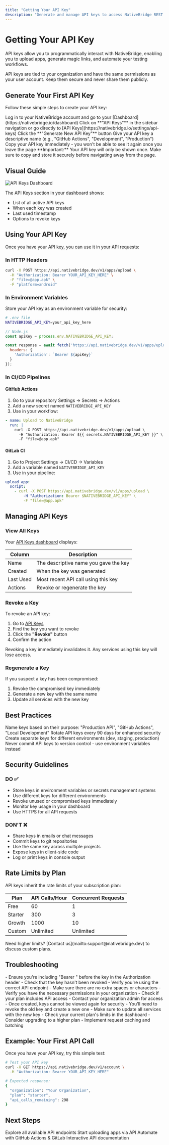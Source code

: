 ```yaml
---
title: "Getting Your API Key"
description: "Generate and manage API keys to access NativeBridge REST API"
---
```


# Getting Your API Key

API keys allow you to programmatically interact with NativeBridge, enabling you to upload apps, generate magic links, and automate your testing workflows.

<Info>
API keys are tied to your organization and have the same permissions as your user account. Keep them secure and never share them publicly.
</Info>

## Generate Your First API Key

Follow these simple steps to create your API key:

<Steps>
  <Step title="Navigate to Dashboard">
    Log in to your NativeBridge account and go to your [Dashboard](https://nativebridge.io/dashboard)
  </Step>

  <Step title="Access API Keys Section">
    Click on **"API Keys"** in the sidebar navigation or go directly to [API Keys](https://nativebridge.io/settings/api-keys)
  </Step>

  <Step title="Create New API Key">
    Click the **"Generate New API Key"** button
  </Step>

  <Step title="Name Your Key">
    Give your API key a descriptive name (e.g., "GitHub Actions", "Development", "Production")
  </Step>

  <Step title="Copy and Save">
    Copy your API key immediately - you won't be able to see it again once you leave the page
  </Step>
</Steps>

<Warning>
**Important:** Your API key will only be shown once. Make sure to copy and store it securely before navigating away from the page.
</Warning>

## Visual Guide

<Frame>
  <img src="/images/api-keys-dashboard.png" alt="API Keys Dashboard" />
</Frame>

The API Keys section in your dashboard shows:
- List of all active API keys
- When each key was created
- Last used timestamp
- Options to revoke keys

## Using Your API Key

Once you have your API key, you can use it in your API requests:

### In HTTP Headers

```bash
curl -X POST https://api.nativebridge.dev/v1/apps/upload \
  -H "Authorization: Bearer YOUR_API_KEY_HERE" \
  -F "file=@app.apk" \
  -F "platform=android"
```

### In Environment Variables

Store your API key as an environment variable for security:

```bash
# .env file
NATIVEBRIDGE_API_KEY=your_api_key_here
```

```javascript
// Node.js
const apiKey = process.env.NATIVEBRIDGE_API_KEY;

const response = await fetch('https://api.nativebridge.dev/v1/apps/upload', {
  headers: {
    'Authorization': `Bearer ${apiKey}`
  }
});
```

### In CI/CD Pipelines

#### GitHub Actions

1. Go to your repository Settings → Secrets → Actions
2. Add a new secret named `NATIVEBRIDGE_API_KEY`
3. Use in your workflow:

```yaml
- name: Upload to NativeBridge
  run: |
    curl -X POST https://api.nativebridge.dev/v1/apps/upload \
      -H "Authorization: Bearer ${{ secrets.NATIVEBRIDGE_API_KEY }}" \
      -F "file=@app.apk"
```

#### GitLab CI

1. Go to Project Settings → CI/CD → Variables
2. Add a variable named `NATIVEBRIDGE_API_KEY`
3. Use in your pipeline:

```yaml
upload_app:
  script:
    - curl -X POST https://api.nativebridge.dev/v1/apps/upload \
        -H "Authorization: Bearer $NATIVEBRIDGE_API_KEY" \
        -F "file=@app.apk"
```

## Managing API Keys

### View All Keys

Your [API Keys dashboard](https://nativebridge.io/settings/api-keys) displays:

| Column | Description |
|--------|-------------|
| Name | The descriptive name you gave the key |
| Created | When the key was generated |
| Last Used | Most recent API call using this key |
| Actions | Revoke or regenerate the key |

### Revoke a Key

To revoke an API key:

1. Go to [API Keys](https://nativebridge.io/settings/api-keys)
2. Find the key you want to revoke
3. Click the **"Revoke"** button
4. Confirm the action

<Warning>
Revoking a key immediately invalidates it. Any services using this key will lose access.
</Warning>

### Regenerate a Key

If you suspect a key has been compromised:

1. Revoke the compromised key immediately
2. Generate a new key with the same name
3. Update all services with the new key

## Best Practices

<Cards>
  <Card title="Use Descriptive Names" icon="tag">
    Name keys based on their purpose: "Production API", "GitHub Actions", "Local Development"
  </Card>

  <Card title="Rotate Regularly" icon="refresh">
    Rotate API keys every 90 days for enhanced security
  </Card>

  <Card title="Limit Scope" icon="shield">
    Create separate keys for different environments (dev, staging, production)
  </Card>

  <Card title="Never Commit Keys" icon="lock">
    Never commit API keys to version control - use environment variables instead
  </Card>
</Cards>

## Security Guidelines

### DO ✅

- Store keys in environment variables or secrets management systems
- Use different keys for different environments
- Revoke unused or compromised keys immediately
- Monitor key usage in your dashboard
- Use HTTPS for all API requests

### DON'T ❌

- Share keys in emails or chat messages
- Commit keys to git repositories
- Use the same key across multiple projects
- Expose keys in client-side code
- Log or print keys in console output

## Rate Limits by Plan

API keys inherit the rate limits of your subscription plan:

| Plan | API Calls/Hour | Concurrent Requests |
|------|---------------|-------------------|
| Free | 60 | 1 |
| Starter | 300 | 3 |
| Growth | 1000 | 10 |
| Custom | Unlimited | Unlimited |

<Info>
Need higher limits? [Contact us](mailto:support@nativebridge.dev) to discuss custom plans.
</Info>

## Troubleshooting

<AccordionGroup>
  <Accordion title="API Key not working">
    - Ensure you're including "Bearer " before the key in the Authorization header
    - Check that the key hasn't been revoked
    - Verify you're using the correct API endpoint
    - Make sure there are no extra spaces or characters
  </Accordion>

  <Accordion title="Can't see API Keys section">
    - Verify you have the necessary permissions in your organization
    - Check if your plan includes API access
    - Contact your organization admin for access
  </Accordion>

  <Accordion title="Forgot to copy key">
    - Once created, keys cannot be viewed again for security
    - You'll need to revoke the old key and create a new one
    - Make sure to update all services with the new key
  </Accordion>

  <Accordion title="Rate limit exceeded">
    - Check your current plan's limits in the dashboard
    - Consider upgrading to a higher plan
    - Implement request caching and batching
  </Accordion>
</AccordionGroup>

## Example: Your First API Call

Once you have your API key, try this simple test:

```bash
# Test your API key
curl -X GET https://api.nativebridge.dev/v1/account \
  -H "Authorization: Bearer YOUR_API_KEY_HERE"

# Expected response:
{
  "organization": "Your Organization",
  "plan": "starter",
  "api_calls_remaining": 298
}
```

## Next Steps

<CardGroup cols={2}>
  <Card title="API Reference" icon="book" href="/api-reference">
    Explore all available API endpoints
  </Card>

  <Card title="Upload Your First App" icon="upload" href="/platform/app-management/uploading-apps/uploading-apps">
    Start uploading apps via API
  </Card>

  <Card title="CI/CD Integration" icon="code-branch" href="/api-reference#cicd-integration">
    Automate with GitHub Actions & GitLab
  </Card>

  <Card title="Postman Collection" icon="external-link" href="https://documenter.getpostman.com/view/41713518/2sAYkGLf4d">
    Interactive API documentation
  </Card>
</CardGroup>